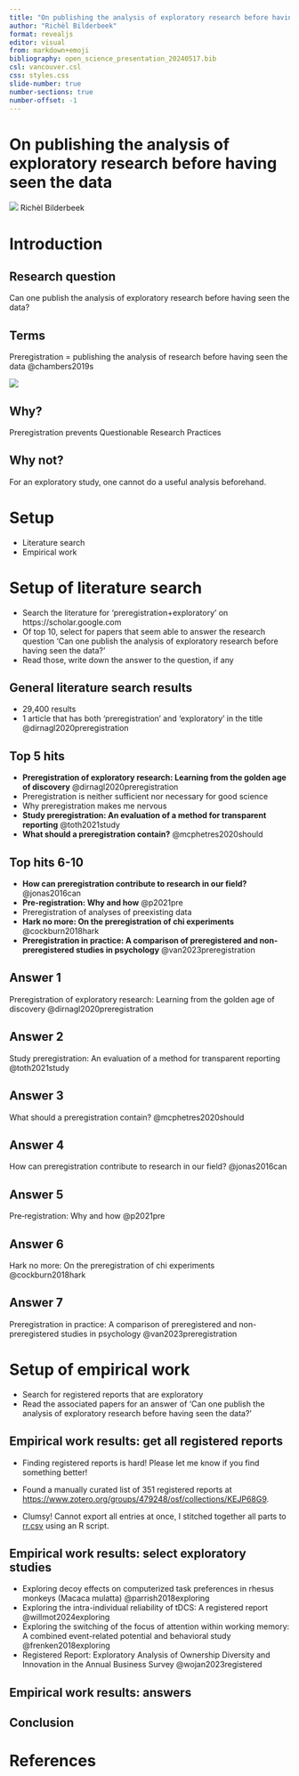 ```yaml
---
title: "On publishing the analysis of exploratory research before having seen the data"
author: "Richèl Bilderbeek"
format: revealjs
editor: visual
from: markdown+emoji
bibliography: open_science_presentation_20240517.bib
csl: vancouver.csl
css: styles.css
slide-number: true
number-sections: true
number-offset: -1
---
```


# On publishing the analysis of exploratory research before having seen the data

![](CC0.png) Richèl Bilderbeek

# Introduction

## Research question

Can one publish the analysis of exploratory research before having seen the data?

## Terms

Preregistration = publishing the analysis of research 
before having seen the data @chambers2019s

![](chambers_nature_registered_reports.jpg)

## Why?

Preregistration prevents Questionable Research Practices 

## Why not?

For an exploratory study, one cannot do a useful analysis beforehand.

# Setup

 * Literature search
 * Empirical work

# Setup of literature search

 * Search the literature for 'preregistration+exploratory' 
   on https://scholar.google.com 
 * Of top 10, select for papers that seem able to answer the research 
   question 'Can one publish the analysis of exploratory research before having seen the data?'
 * Read those, write down the answer to the question, if any

## General literature search results

 * 29,400 results
 * 1 article that has both 'preregistration' and 'exploratory'
   in the title @dirnagl2020preregistration

## Top 5 hits

 * **Preregistration of exploratory research: Learning from the golden age of discovery** @dirnagl2020preregistration
 * Preregistration is neither sufficient nor necessary for good science
 * Why preregistration makes me nervous
 * **Study preregistration: An evaluation of a method for transparent reporting** @toth2021study
 * **What should a preregistration contain?** @mcphetres2020should

## Top hits 6-10

 * **How can preregistration contribute to research in our field?** @jonas2016can
 * **Pre‐registration: Why and how** @p2021pre
 * Preregistration of analyses of preexisting data
 * **Hark no more: On the preregistration of chi experiments** @cockburn2018hark
 * **Preregistration in practice: A comparison of preregistered and non-preregistered studies in psychology** @van2023preregistration

## Answer 1

Preregistration of exploratory research: Learning from the golden age of discovery @dirnagl2020preregistration

## Answer 2

Study preregistration: An evaluation of a method for transparent reporting @toth2021study

## Answer 3

What should a preregistration contain? @mcphetres2020should

## Answer 4

How can preregistration contribute to research in our field? @jonas2016can

## Answer 5

Pre‐registration: Why and how @p2021pre

## Answer 6

Hark no more: On the preregistration of chi experiments @cockburn2018hark
 
## Answer 7

Preregistration in practice: A comparison of preregistered and non-preregistered studies in psychology @van2023preregistration

# Setup of empirical work

 * Search for registered reports that are exploratory
 * Read the associated papers for an answer of 
   'Can one publish the analysis of exploratory research before having seen the data?'

## Empirical work results: get all registered reports

 * Finding registered reports is hard! 
   Please let me know if you find something better!

 * Found a manually curated list of 351 registered reports at <https://www.zotero.org/groups/479248/osf/collections/KEJP68G9>.

 * Clumsy! Cannot export all entries at once, 
   I stitched together all parts to [rr.csv](rr.csv) using an R script.

## Empirical work results: select exploratory studies

 * Exploring decoy effects on computerized task preferences in rhesus monkeys (Macaca mulatta) @parrish2018exploring
 * Exploring the intra-individual reliability of tDCS: A registered report @willmot2024exploring
 * Exploring the switching of the focus of attention within working memory: A combined event-related potential and behavioral study @frenken2018exploring
 * Registered Report: Exploratory Analysis of Ownership Diversity and Innovation in the Annual Business Survey @wojan2023registered

## Empirical work results: answers

## Conclusion


# References
